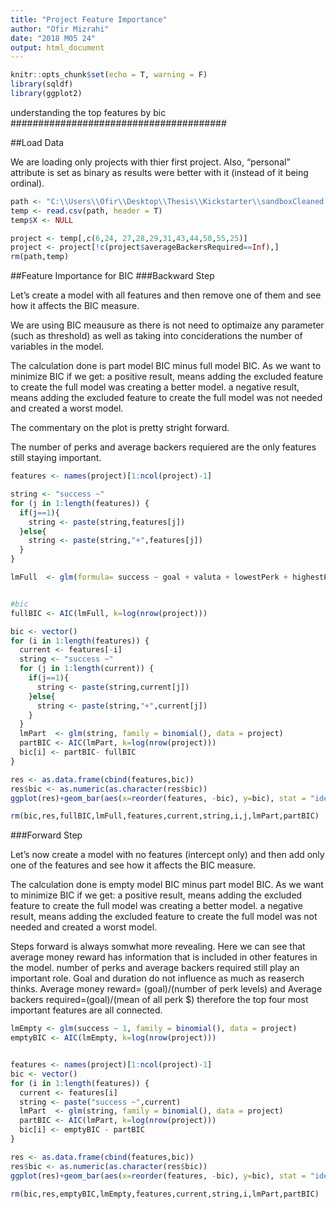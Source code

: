 ```yaml
---
title: "Project Feature Importance"
author: "Ofir Mizrahi"
date: "2018 M05 24"
output: html_document
---
```


```r
knitr::opts_chunk$set(echo = T, warning = F)
library(sqldf)
library(ggplot2)
```

#######################################
understanding the top features by bic
#######################################


##Load Data

We are loading only projects with thier first project. Also, "personal" attribute is set as binary as results were better with it (instead of it being ordinal).

```r
path <- "C:\\Users\\Ofir\\Desktop\\Thesis\\Kickstarter\\sandboxCleaned.csv"
temp <- read.csv(path, header = T)
temp$X <- NULL

project <- temp[,c(6,24, 27,28,29,31,43,44,50,55,25)]
project <- project[!c(project$averageBackersRequired==Inf),]
rm(path,temp)
```


##Feature Importance for BIC
###Backward Step

Let's create a model with all features and then remove one of them and see how it affects the BIC measure.

We are using BIC meausure as there is not need to optimaize any parameter (such as threshold) as well as taking into conciderations the number of variables in the model.

The calculation done is part model BIC minus full model BIC. As we want to minimize BIC if we get:
a positive result, means adding the excluded feature to create the full model was creating a better model.
a negative result, means adding the excluded feature to create the full model was not needed and created a worst model.

The commentary on the plot is pretty stright forward.

The number of perks and average backers requiered are the only features still staying important.

```r

features <- names(project)[1:ncol(project)-1]

string <- "success ~"
for (j in 1:length(features)) {
  if(j==1){
    string <- paste(string,features[j])
  }else{
    string <- paste(string,"+",features[j])
  }
}

lmFull  <- glm(formula= success ~ goal + valuta + lowestPerk + highestPerk+ medianPerk + numPerks+ addedPerks + durationCampaign + averageBackersRequired, family = binomial(), data = project)


#bic
fullBIC <- AIC(lmFull, k=log(nrow(project)))

bic <- vector()
for (i in 1:length(features)) {
  current <- features[-i]
  string <- "success ~"
  for (j in 1:length(current)) {
    if(j==1){
      string <- paste(string,current[j])
    }else{
      string <- paste(string,"+",current[j])
    }
  }
  lmPart  <- glm(string, family = binomial(), data = project)
  partBIC <- AIC(lmPart, k=log(nrow(project)))
  bic[i] <- partBIC- fullBIC
}

res <- as.data.frame(cbind(features,bic))
res$bic <- as.numeric(as.character(res$bic))
ggplot(res)+geom_bar(aes(x=reorder(features, -bic), y=bic), stat = "identity")+xlab("Excluded Feature (from full model)")+ylab("BIC Difference (part-full)")+ggtitle("Step Backwards (BIC)")+ theme(axis.text.x = element_text(angle = 45, hjust = 1))

rm(bic,res,fullBIC,lmFull,features,current,string,i,j,lmPart,partBIC)

```


###Forward Step

Let's now create a model with no features (intercept only) and then add only one of the features and see how it affects the BIC measure.

The calculation done is empty model BIC minus part model BIC. As we want to minimize BIC if we get:
a positive result, means adding the excluded feature to create the full model was creating a better model.
a negative result, means adding the excluded feature to create the full model was not needed and created a worst model.

Steps forward is always somwhat more revealing. Here we can see that average money reward has information that is included in other features in the model. number of perks and average backers required still play an important role. Goal and duration do not influence as much as reaserch thinks.
Average money reward= (goal)/(number of perk levels) and Average backers required=(goal)/(mean of all perk $) therefore the top four most important features are all connected.

```r
lmEmpty <- glm(success ~ 1, family = binomial(), data = project)
emptyBIC <- AIC(lmEmpty, k=log(nrow(project)))


features <- names(project)[1:ncol(project)-1]
bic <- vector()
for (i in 1:length(features)) {
  current <- features[i]
  string <- paste("success ~",current)
  lmPart  <- glm(string, family = binomial(), data = project)
  partBIC <- AIC(lmPart, k=log(nrow(project)))
  bic[i] <- emptyBIC - partBIC 
}

res <- as.data.frame(cbind(features,bic))
res$bic <- as.numeric(as.character(res$bic))
ggplot(res)+geom_bar(aes(x=reorder(features, -bic), y=bic), stat = "identity")+xlab("Added Feature (to intercept)")+ylab("BIC Difference (empty-part)")+ggtitle("Step Forward (BIC)")+ theme(axis.text.x = element_text(angle = 45, hjust = 1))

rm(bic,res,emptyBIC,lmEmpty,features,current,string,i,lmPart,partBIC)
```
